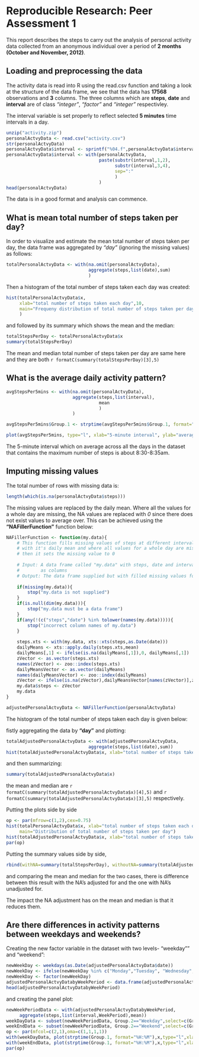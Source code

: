 # Reproducible Research: Peer Assessment 1
This report describes the steps to carry out the analysis of personal activity data collected from an anonymous individual over a period of **2 months (October and November, 2012)**.

## Loading and preprocessing the data
The activity data is read into R using the read.csv function and taking a look at the structure of the data frame, we see that the data has **17568** observations and **3** columns. The three columns which are **steps**, **date** and **interval** are of class *"integer"*, *"factor"* and *"integer"* respectivley.

The interval variable is set properly to reflect selected **5 minutes** time intervals in a day. 

```r
unzip("activity.zip")
personalActvyData <- read.csv("activity.csv")
str(personalActvyData)
personalActvyData$interval <- sprintf("%04.f",personalActvyData$interval)
personalActvyData$interval <- with(personalActvyData,
                                   paste(substr(interval,1,2),
                                         substr(interval,3,4),
                                         sep=":"
                                         )
                                   )
head(personalActvyData)
```

The data is in a good format and analysis can commence.

## What is mean total number of steps taken per day?
In order to visualize and estimate the mean total number of steps taken per day, the data frame was aggregated by *"day"* (ignoring the missing values) as follows:

```r
totalPersonalActvyData <- with(na.omit(personalActvyData), 
                               aggregate(steps,list(date),sum)
                               )
```

Then a histogram of the total number of steps taken each day was created:

```r
hist(totalPersonalActvyData$x, 
     xlab="total number of steps taken each day",10,
     main="Frequeny distribution of total number of steps taken per day"
     )
```

and followed by its summary which shows the mean and the median:

```r
totalStepsPerDay <- totalPersonalActvyData$x
summary(totalStepsPerDay)
```

The  mean and median total number of steps taken per day are same here and they are both `r formatC(summary(totalStepsPerDay)[3],5)`

## What is the average daily activity pattern?
```r
avgStepsPer5mins <- with(na.omit(personalActvyData),
                         aggregate(steps,list(interval),
                                   mean
                                   )
                         )

avgStepsPer5mins$Group.1 <- strptime(avgStepsPer5mins$Group.1, format="%H:%M")

plot(avgStepsPer5mins, type="l", xlab="5-minute interval", ylab="average number of steps taken across all days", main="Time series plot of 5-minute interval average step across all days")
```

The 5-minute interval which on average across all the days in the dataset that contains the maximum number of steps is about 8:30-8:35am.

## Imputing missing values
The total number of rows with missing data is:
```r
length(which(is.na(personalActvyData$steps)))
```

The missing values are replaced by the daily mean. Where all the values for a whole day are missing, the NA values are replaced with *0* since there does not exist values to average over. This can be achieved using the **"NAFillerFunction"** function below:


```r
NAFillerFunction <- function(my.data){
    # This function fills missing values of steps at different intervals
    # with it's daily mean and where all values for a whole day are missing, 
    # then it sets the missing value to 0
    
    # Input: A data frame called "my.data" with steps, date and interval 
    #        as columns
    # Output: The data frame supplied but with filled missing values for steps
    
    if(missing(my.data)){
        stop("my.data is not supplied")
    }
    if(is.null(dim(my.data))){
        stop("my.data must be a data frame")
    }
    if(any(!(c("steps","date") %in% tolower(names(my.data))))){
        stop("incorrect column names of my.data")
    }
    
    steps.xts <- with(my.data, xts::xts(steps,as.Date(date)))
    dailyMeans <- xts::apply.daily(steps.xts,mean)
    dailyMeans[,1] <- ifelse(is.na(dailyMeans[,1]),0, dailyMeans[,1])
    zVector <- as.vector(steps.xts)
    names(zVector) <- zoo::index(steps.xts)
    dailyMeansVector <- as.vector(dailyMeans)
    names(dailyMeansVector) <- zoo::index(dailyMeans)
    zVector <- ifelse(is.na(zVector),dailyMeansVector[names(zVector)],zVector)
    my.data$steps <- zVector
    my.data
}

adjustedPersonalActvyData <- NAFillerFunction(personalActvyData)
```

The histogram of the total number of steps taken each day is given below:

fistly aggregating the data by **"day"** and plotting:
```r
totalAdjustedPersonalActvyData <- with(adjustedPersonalActvyData, 
                               aggregate(steps,list(date),sum))
hist(totalAdjustedPersonalActvyData$x, xlab="total number of steps taken each day",10, main="Frequeny distribution of total number of steps taken per day (NA adjusted)")
```

and then summarizing:
```r
summary(totalAdjustedPersonalActvyData$x)
```
the mean and median are `r formatC(summary(totalAdjustedPersonalActvyData$x)[4],5)` and `r formatC(summary(totalAdjustedPersonalActvyData$x)[3],5)` respectively.

Putting the plots side by side

```r
op <- par(mfrow=c(1,2),cex=0.75)
hist(totalPersonalActvyData$x, xlab="total number of steps taken each day",10,
     main="Distribution of total number of steps taken per day")
hist(totalAdjustedPersonalActvyData$x, xlab="total number of steps taken each day",10, main="Distribution of total number of steps taken per day (NA adjusted)")
par(op)
```

Putting the summary values side by side,

```r
rbind(withNA=summary(totalStepsPerDay), withoutNA=summary(totalAdjustedPersonalActvyData$x))
```

and comparing the mean and median for the two cases, there is difference between this result with the NA's adjusted for and the one with NA's unadjusted for. 

The impact the NA adjustment has on the mean and median is that it reduces them.

## Are there differences in activity patterns between weekdays and weekends?
Creating the new factor variable in the dataset with two levels- "weekday"" and "weekend":
```r
newWeekDay <- weekdays(as.Date(adjustedPersonalActvyData$date))
newWeekDay <- ifelse(newWeekDay %in% c("Monday","Tuesday", "Wednesday", "Thursday", "Friday"), "Weekday", "Weekend")
newWeekDay <- factor(newWeekDay)
adjustedPersonalActvyDatabyWeekPeriod <- data.frame(adjustedPersonalActvyData,WeekPeriod=newWeekDay)
head(adjustedPersonalActvyDatabyWeekPeriod)
```

and creating the panel plot:

```r
newWeekPeriodData <- with(adjustedPersonalActvyDatabyWeekPeriod,
     aggregate(steps,list(interval,WeekPeriod),mean))
weekDayData <- subset(newWeekPeriodData, Group.2=="Weekday",select=c(Group.1,x))
weekEndData <- subset(newWeekPeriodData, Group.2=="Weekend",select=c(Group.1,x))
op <- par(mfcol=c(2,1),oma=c(1,1,1,1))
with(weekDayData, plot(strptime(Group.1, format="%H:%M"),x,type="l",xlab="5-mins interval (weekday)", ylab="average number of steps"))
with(weekEndData, plot(strptime(Group.1, format="%H:%M"),x,type="l",xlab="5-mins interval (weekend)", ylab="average number of steps"))
par(op)
```

